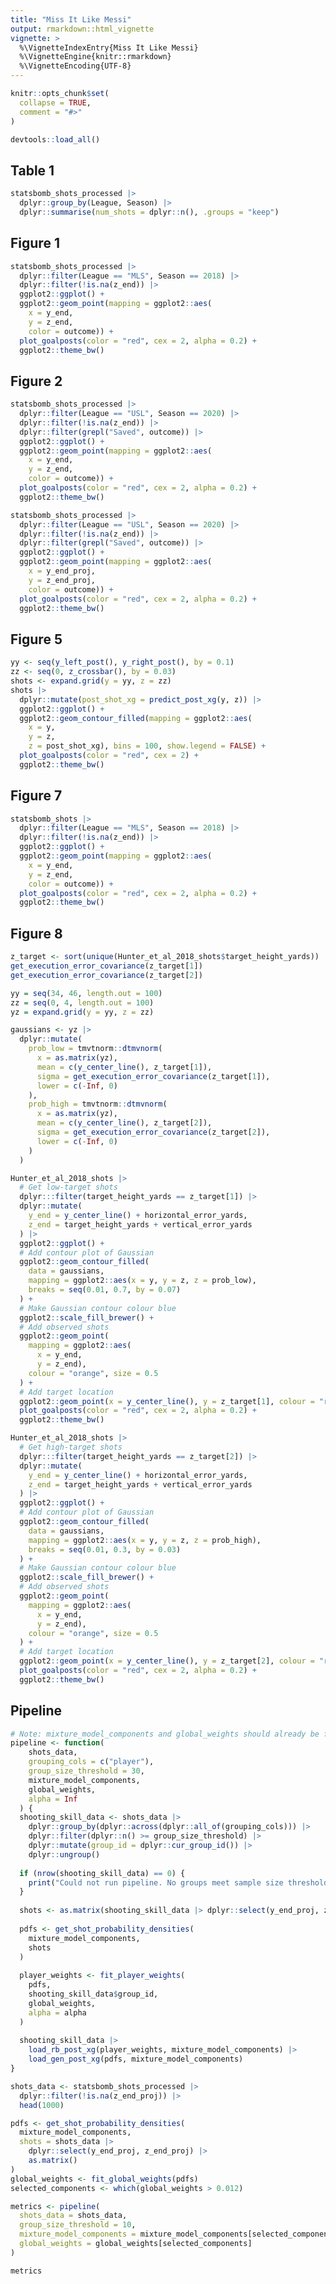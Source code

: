 ```yaml
---
title: "Miss It Like Messi"
output: rmarkdown::html_vignette
vignette: >
  %\VignetteIndexEntry{Miss It Like Messi}
  %\VignetteEngine{knitr::rmarkdown}
  %\VignetteEncoding{UTF-8}
---
```


```r
knitr::opts_chunk$set(
  collapse = TRUE,
  comment = "#>"
)
```

```r
devtools::load_all()
```

## Table 1
```r
statsbomb_shots_processed |>
  dplyr::group_by(League, Season) |>
  dplyr::summarise(num_shots = dplyr::n(), .groups = "keep")
```

## Figure 1
```r
statsbomb_shots_processed |>
  dplyr::filter(League == "MLS", Season == 2018) |>
  dplyr::filter(!is.na(z_end)) |>
  ggplot2::ggplot() +
  ggplot2::geom_point(mapping = ggplot2::aes(
    x = y_end,
    y = z_end,
    color = outcome)) +
  plot_goalposts(color = "red", cex = 2, alpha = 0.2) +
  ggplot2::theme_bw()
```

## Figure 2

```r
statsbomb_shots_processed |>
  dplyr::filter(League == "USL", Season == 2020) |>
  dplyr::filter(!is.na(z_end)) |>
  dplyr::filter(grepl("Saved", outcome)) |>
  ggplot2::ggplot() +
  ggplot2::geom_point(mapping = ggplot2::aes(
    x = y_end,
    y = z_end,
    color = outcome)) +
  plot_goalposts(color = "red", cex = 2, alpha = 0.2) +
  ggplot2::theme_bw()

statsbomb_shots_processed |>
  dplyr::filter(League == "USL", Season == 2020) |>
  dplyr::filter(!is.na(z_end)) |>
  dplyr::filter(grepl("Saved", outcome)) |>
  ggplot2::ggplot() +
  ggplot2::geom_point(mapping = ggplot2::aes(
    x = y_end_proj,
    y = z_end_proj,
    color = outcome)) +
  plot_goalposts(color = "red", cex = 2, alpha = 0.2) +
  ggplot2::theme_bw()
```

## Figure 5 
```r
yy <- seq(y_left_post(), y_right_post(), by = 0.1)
zz <- seq(0, z_crossbar(), by = 0.03)
shots <- expand.grid(y = yy, z = zz)
shots |>
  dplyr::mutate(post_shot_xg = predict_post_xg(y, z)) |>
  ggplot2::ggplot() +
  ggplot2::geom_contour_filled(mapping = ggplot2::aes(
    x = y,
    y = z,
    z = post_shot_xg), bins = 100, show.legend = FALSE) +
  plot_goalposts(color = "red", cex = 2) +
  ggplot2::theme_bw()
```

## Figure 7

```r
statsbomb_shots |>
  dplyr::filter(League == "MLS", Season == 2018) |>
  dplyr::filter(!is.na(z_end)) |>
  ggplot2::ggplot() +
  ggplot2::geom_point(mapping = ggplot2::aes(
    x = y_end,
    y = z_end,
    color = outcome)) +
  plot_goalposts(color = "red", cex = 2, alpha = 0.2) +
  ggplot2::theme_bw()
```

## Figure 8

```r
z_target <- sort(unique(Hunter_et_al_2018_shots$target_height_yards))
get_execution_error_covariance(z_target[1])
get_execution_error_covariance(z_target[2])

yy = seq(34, 46, length.out = 100)
zz = seq(0, 4, length.out = 100)
yz = expand.grid(y = yy, z = zz)

gaussians <- yz |>
  dplyr::mutate(
    prob_low = tmvtnorm::dtmvnorm(
      x = as.matrix(yz),
      mean = c(y_center_line(), z_target[1]), 
      sigma = get_execution_error_covariance(z_target[1]), 
      lower = c(-Inf, 0)
    ),
    prob_high = tmvtnorm::dtmvnorm(
      x = as.matrix(yz),
      mean = c(y_center_line(), z_target[2]), 
      sigma = get_execution_error_covariance(z_target[2]), 
      lower = c(-Inf, 0)
    )
  )

Hunter_et_al_2018_shots |>
  # Get low-target shots
  dplyr:::filter(target_height_yards == z_target[1]) |>
  dplyr::mutate(
    y_end = y_center_line() + horizontal_error_yards,
    z_end = target_height_yards + vertical_error_yards
  ) |>
  ggplot2::ggplot() +
  # Add contour plot of Gaussian
  ggplot2::geom_contour_filled(
    data = gaussians,
    mapping = ggplot2::aes(x = y, y = z, z = prob_low),
    breaks = seq(0.01, 0.7, by = 0.07)
  ) +
  # Make Gaussian contour colour blue
  ggplot2::scale_fill_brewer() +
  # Add observed shots
  ggplot2::geom_point(
    mapping = ggplot2::aes(
      x = y_end,
      y = z_end), 
    colour = "orange", size = 0.5
  ) +
  # Add target location
  ggplot2::geom_point(x = y_center_line(), y = z_target[1], colour = "red") +
  plot_goalposts(color = "red", cex = 2, alpha = 0.2) +
  ggplot2::theme_bw()

Hunter_et_al_2018_shots |>
  # Get high-target shots
  dplyr:::filter(target_height_yards == z_target[2]) |>
  dplyr::mutate(
    y_end = y_center_line() + horizontal_error_yards,
    z_end = target_height_yards + vertical_error_yards
  ) |>
  ggplot2::ggplot() +
  # Add contour plot of Gaussian
  ggplot2::geom_contour_filled(
    data = gaussians,
    mapping = ggplot2::aes(x = y, y = z, z = prob_high),
    breaks = seq(0.01, 0.3, by = 0.03)
  ) +
  # Make Gaussian contour colour blue
  ggplot2::scale_fill_brewer() +
  # Add observed shots
  ggplot2::geom_point(
    mapping = ggplot2::aes(
      x = y_end,
      y = z_end), 
    colour = "orange", size = 0.5
  ) +
  # Add target location
  ggplot2::geom_point(x = y_center_line(), y = z_target[2], colour = "red") +
  plot_goalposts(color = "red", cex = 2, alpha = 0.2) +
  ggplot2::theme_bw()

```

## Pipeline

```r
# Note: mixture_model_components and global_weights should already be filtered
pipeline <- function(
    shots_data,
    grouping_cols = c("player"),
    group_size_threshold = 30,
    mixture_model_components,
    global_weights,
    alpha = Inf
  ) {
  shooting_skill_data <- shots_data |>
    dplyr::group_by(dplyr::across(dplyr::all_of(grouping_cols))) |>
    dplyr::filter(dplyr::n() >= group_size_threshold) |>
    dplyr::mutate(group_id = dplyr::cur_group_id()) |>
    dplyr::ungroup()
  
  if (nrow(shooting_skill_data) == 0) {
    print("Could not run pipeline. No groups meet sample size threshold.")
  }
  
  shots <- as.matrix(shooting_skill_data |> dplyr::select(y_end_proj, z_end_proj))
  
  pdfs <- get_shot_probability_densities(
    mixture_model_components,
    shots
  )
  
  player_weights <- fit_player_weights(
    pdfs,
    shooting_skill_data$group_id,
    global_weights,
    alpha = alpha
  )
  
  shooting_skill_data |>
    load_rb_post_xg(player_weights, mixture_model_components) |>
    load_gen_post_xg(pdfs, mixture_model_components)
}

shots_data <- statsbomb_shots_processed |>
  dplyr::filter(!is.na(z_end_proj)) |>
  head(1000)

pdfs <- get_shot_probability_densities(
  mixture_model_components,
  shots = shots_data |>
    dplyr::select(y_end_proj, z_end_proj) |>
    as.matrix()
)
global_weights <- fit_global_weights(pdfs)
selected_components <- which(global_weights > 0.012)

metrics <- pipeline(
  shots_data = shots_data,
  group_size_threshold = 10,
  mixture_model_components = mixture_model_components[selected_components,],
  global_weights = global_weights[selected_components]
)

metrics
```
